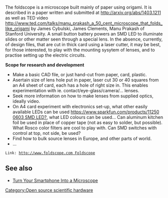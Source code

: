 The foldscope is a microscope built mainly of paper using origami. It is described in a paper written and submitted at [[http://arxiv.org/abs/1403.1211]] as well as TED video [[http://www.ted.com/talks/manu_prakash_a_50_cent_microscope_that_folds_like_origami]] by James Cybulski, James Clements, Manu Prakash of Stanford University. A small button battery powers an SMD LED to illuminate slides or other matter seen through a special lens. In the absence, currently, of design files, that are cut in thick card using a laser cutter, it may be best, for those interested, to play with the mounting sysytem of lenses, and to practise setting up the electric circuits.

'''Scope for research and development'''
*  Make a basic CAD file, or just hand-cut from paper, card, plastic.
*  Asertain size of lens hole put in paper, laser cut 30 or 40 squares from an A4 sheet of card, each has a hole of right size in. This enables experimentation with ie. contact/eye-glass/camera/... lenses.
*  Seek more information on how to make lenses from supplied optics, ideally video.
*  On A4 card experiment with electronics set-up, what other easily available LEDs can be used [[https://www.sparkfun.com/products/11250 0603 SMD LED?]], what LED colours can be used... Can aluminum kitchen foil be used in place of copper tape (not as easy to solder, but possible). What Rosco color filters are cool to play with.  Can SMD switches with control at top, not side, be used?
*  Find how to bulk source lenses in Europe, and other parts of world.
* ...

 Link: [[http://www.foldscope.com  Foldscope]]
==See also==
* [https://www.youtube.com/watch?v=wjEjxE6VDuk Turn Your Smartphone Into a Microscope]

[[Category:Open source scientific hardware]]